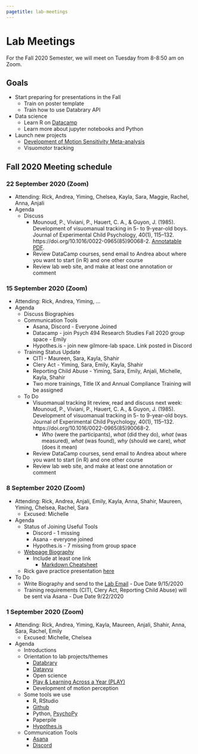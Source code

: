 ```yaml
---
pagetitle: lab-meetings
---
```


# Lab Meetings

For the Fall 2020 Semester, we will meet on Tuesday from 8-8:50 am on Zoom.

## Goals

- Start preparing for presentations in the Fall  
    - Train on poster template
    - Train how to use Databrary API
- Data science
    - Learn R on [Datacamp](https://www.datacamp.com/)
    - Learn more about jupyter notebooks and Python
- Launch new projects
    - [Development of Motion Sensitivity Meta-analysis](https://github.com/gilmore-lab/motion-metaanalysis)
    - Visuomotor tracking

## Fall 2020 Meeting schedule 

### 22 September 2020 (Zoom)

- Attending: Rick, Andrea, Yiming, Chelsea, Kayla, Sara, Maggie, Rachel, Anna, Anjali
- Agenda
  - Discuss 
      - Mounoud, P., Viviani, P., Hauert, C. A., & Guyon, J. (1985). Development of visuomanual tracking in 5- to 9-year-old boys. Journal of Experimental Child Psychology, 40(1), 115–132. https://doi.org/10.1016/0022-0965(85)90068-2. [Annotatable PDF](pdfs/mounoud-etal-1985.pdf).
      - Review DataCamp courses, send email to Andrea about where you want to start (in R) and one other course
      - Review lab web site, and make at least one annotation or comment
      
### 15 September 2020 (Zoom)

- Attending: Rick, Andrea, Yiming, ... 
- Agenda 
  - Discuss Biographies
  - Communication Tools
      - Asana, Discord - Everyone Joined
      - Datacamp - join Psych 494 Research Studies Fall 2020 group space - Emily
      - Hypothes.is - join new gilmore-lab space. Link posted in Discord
  - Training Status Update
      - CITI - Maureen, Sara, Kayla, Shahir
      - Clery Act - Yiming, Sara, Emily, Kayla, Shahir
      - Reporting Child Abuse - Yiming, Sara, Emily, Anjali, Michelle, Kayla, Shahir
      - Two more trainings, Title IX and Annual Compliance Training will be assigned
  - To Do
      - Visuomanual tracking lit review, read and discuss next week: Mounoud, P., Viviani, P., Hauert, C. A., & Guyon, J. (1985). Development of visuomanual tracking in 5- to 9-year-old boys. Journal of Experimental Child Psychology, 40(1), 115–132. https://doi.org/10.1016/0022-0965(85)90068-2. 
          - *Who* (were the participants), *what* (did they do), *what* (was measured), *what* (was found), *why* (should we care), *what* (does it mean)
      - Review DataCamp courses, send email to Andrea about where you want to start (in R) and one other course
      - Review lab web site, and make at least one annotation or comment

### 8 September 2020 (Zoom)

- Attending: Rick, Andrea, Anjali, Emily, Kayla, Anna, Shahir, Maureen, Yiming, Chelsea, Rachel, Sara
  - Excused: Michelle
- Agenda
  - Status of Joining Useful Tools
    - Discord - 1 missing
    - Asana - everyone joined
    - Hypothes.is - 7 missing from group space
  - [Webpage Biography](http://gilmore-lab.github.io/who-we-are.html)  
    - Include at least one link 
      - [Markdown Cheatsheet](https://github.com/adam-p/markdown-here/wiki/Markdown-Cheatsheet)
  - Rick gave practice presentation [here](https://gilmore-lab.github.io/2020-09-09-flux)    
- To Do
  - Write Biography and send to the [Lab Email](mailto:psubrainlab@gmail.com) - Due Date 9/15/2020
  - Training requirements (CITI, Clery Act, Reporting Child Abuse) will be sent via Asana - Due Date 9/22/2020 

### 1 September 2020 (Zoom)

- Attending: Rick, Andrea, Yiming, Kayla, Maureen, Anjali, Shahir, Anna, Sara, Rachel, Emily
  - Excused: Michelle, Chelsea  
- Agenda
  - Introductions
  - Orientation to lab projects/themes
    - [Databrary](https://databrary.org)
    - [Datavyu](https://datavyu.org)
    - Open science
    - [Play & Learning Across a Year (PLAY)](https://play-project.org)
    - Development of motion perception
  - Some tools we use
    - R, RStudio
    - [Github](https://github.com/gilmore-lab)
    - Python, [PsychoPy](https://www.psychopy.org/)
    - Paperpile
    - [Hypothes.is](https://web.hypothes.is/)
  - Communication Tools
    - [Asana](https://asana.com/)
    - [Discord](https://discord.com/)
